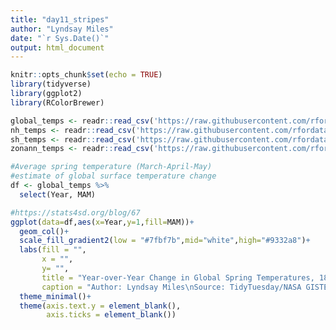 ```yaml
---
title: "day11_stripes"
author: "Lyndsay Miles"
date: "`r Sys.Date()`"
output: html_document
---
```


```r
knitr::opts_chunk$set(echo = TRUE)
library(tidyverse)
library(ggplot2)
library(RColorBrewer)
```

```r
global_temps <- readr::read_csv('https://raw.githubusercontent.com/rfordatascience/tidytuesday/main/data/2023/2023-07-11/global_temps.csv')
nh_temps <- readr::read_csv('https://raw.githubusercontent.com/rfordatascience/tidytuesday/main/data/2023/2023-07-11/nh_temps.csv')
sh_temps <- readr::read_csv('https://raw.githubusercontent.com/rfordatascience/tidytuesday/main/data/2023/2023-07-11/sh_temps.csv')
zonann_temps <- readr::read_csv('https://raw.githubusercontent.com/rfordatascience/tidytuesday/main/data/2023/2023-07-11/zonann_temps.csv')


```

```r
#Average spring temperature (March-April-May)
#estimate of global surface temperature change
df <- global_temps %>% 
  select(Year, MAM) 
```

```r
#https://stats4sd.org/blog/67
ggplot(data=df,aes(x=Year,y=1,fill=MAM))+
  geom_col()+
  scale_fill_gradient2(low = "#7fbf7b",mid="white",high="#9332a8")+
  labs(fill = "",
       x = "",
       y= "",
       title = "Year-over-Year Change in Global Spring Temperatures, 1880-2023",
       caption = "Author: Lyndsay Miles\nSource: TidyTuesday/NASA GISTEMPV4")+
  theme_minimal()+
  theme(axis.text.y = element_blank(),
        axis.ticks = element_blank())

```


